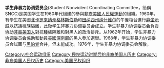 {{Expand language|1=en|time=2021-02-11T09:58:42+00:00}}
{{Infobox organization
| name                = 学生非暴力协调委员会
| native_name         = <!-- Organization's name in its local language -->
| image               = File:Logo SNCC.svg
| image_size          = 
| alt                 = <!-- see [[WP:ALT|WP:ALT]] -->
| caption             = 
| map                 = <!-- map image -->
| map_size            = <!-- defaults to 250px -->
| map_alt             = 
| map_caption         = 
| map2                = <!-- second map image, if required -->
| map2_size           = 
| map2_alt            = 
| map2_caption        = 
| abbreviation        = 
| motto               = 
| predecessor         = 
| merged              = <!-- Any other organizations with which the organization was merged -->
| successor           = 
| formation           = {{start date and age|1960}}
| founder             = {{link-en|Ella Baker}}        <!-- or: | founders = -->
| dissolved           = <!-- or: | dissolved = --> 1976年
| merger              = <!-- Other organizations (if any) merged to constitute the organization -->
| type                = <!-- e.g. [[政府机构|政府机构]], [[非政府组织|非政府组织]], etc -->
| status              = <!-- Organization's legal status and/or description (company, charity, foundation, etc) -->
| purpose             = [[非裔美國人民權運動|非裔美國人民權運動]]<br/>[[参与民主制|参与民主制]]<br/>[[和平主義|和平主義]]<br/>[[黑人权力|黑人权力]]
| professional_title  = <!-- for professional associations -->
| headquarters        = 美國[[佐治亞州|佐治亞州]][[亞特蘭大|亞特蘭大]]
| location            = 
| coords              = <!-- location's {{coord}}s -->
| region              = <!-- or: | region_served = --> <!--Any particular region or regions associated with or served by the organization-->[[美國深南部|美國深南部]]和[[中大西洋州份|中大西洋州份]]
| services            = 
| membership          = <!-- Usually the number of members -->
| membership_year     = <!-- Year to which membership number/data apply -->
| language            = <!-- or: | languages = --> <!--Any official language or languages used by the organization-->
| sec_gen             = <!-- Name of the organization's Secretary General (if post exists) -->
| leader_title        = <!-- defaults to "Leader" -->
| leader_name         = 
| leader_title2       = 
| leader_name2        = 
| leader_title3       = 
| leader_name3        = 
| leader_title4       = 
| leader_name4        = 
| board_of_directors  = 
| key_people          = 
| main_organ          = <!-- or: | publication = -->''The Student Voice'' (1960–1965)<br />''The Movement'' (1966–1970)<!--Organization's principal body (assembly, committee, board, etc) or publication-->
| parent_organization = <!-- or: | parent_organisation = -->
| subsidiaries        = Friends of SNCC<br/>Poor People's Corporation
| secessions          = 
| affiliations        = {{Plainlist|
* {{link-en|Southern Christian Leadership Conference}}
* {{link-en|Council of Federated Organizations}}
* {{link-en|Mississippi Freedom Democratic Party}}
* {{link-en|Lowndes County Freedom Organization}}
* [[黑豹党|黑豹党]]
* {{link-en|Third World Women's Alliance}}
}}
| budget              = 
| budget_year         = 
| staff               = <!-- Numbers and/or types of staff -->
| staff_year          = <!-- Year to which staff numbers/data apply -->
| volunteers          = <!-- Numbers and/or types of volunteers -->
| volunteers_year     = <!-- Year to which volunteer numbers/data apply -->
| slogan              = <!-- in quotemarks / inverted commas -->
| website             = <!-- e.g. {{url|example.com}} -->
| remarks             = 
| formerly            = <!-- Any former names by which the organization known -->
| footnotes           = 
}}'''学生非暴力协调委员会'''(Student Nonviolent Coordinating Committee，簡稱SNCC)是美国学生在1960年代組建的參與[[非裔美國人民權運動|非裔美國人民權運動]]的組織。1960年，有學生在美國[[北卡罗来纳州|北卡罗来纳州]][[格林斯伯勒_(北卡罗来纳州)|格林斯伯勒]]和[[田纳西州|田纳西州]][[纳什维尔|纳什维尔]]的午餐柜台進行[[静坐示威|静坐示威]]以抗議[[種族隔離|種族隔離]]，此後学生非暴力协调委员会成立。学生非暴力协调委员会負責协助[[非裔美国人|非裔美国人]]對抗種族隔離和對黑人的政治排斥。从1962年开始，学生非暴力协调委员会協助和動員[[美國深南部|美國深南部]]的黑人參加選舉。1968年，学生非暴力协调委员会試圖与[[黑豹党|黑豹党]]合并，但未能成功。1976年，学生非暴力协调委员会解散。

[[Category:社会运动组织|Category:社会运动组织]]
[[Category:民权运动时期后的非裔美国人历史|Category:民权运动时期后的非裔美国人历史]]
[[Category:非裔美国人民权历史|Category:非裔美国人民权历史]]
[[Category:美国民权组织|Category:美国民权组织]]